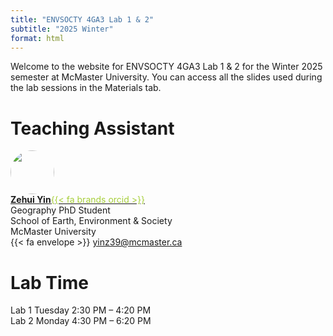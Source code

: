```yaml
---
title: "ENVSOCTY 4GA3 Lab 1 & 2"
subtitle: "2025 Winter"
format: html
---
```


Welcome to the website for ENVSOCTY 4GA3 Lab 1 & 2 for the Winter 2025 semester at
McMaster University. You can access all the slides used during the lab sessions
in the Materials tab.

# Teaching Assistant

![](../images/Headshot_square.png){fig-align="left" style="object-fit: cover;width:5em;height:5em;border-radius: 50%;"}<br/>
**[Zehui Yin](https://zehuiyin.github.io)**[[{{< fa brands orcid >}}]{style="color:#A6CE39"}](https://orcid.org/0000-0001-6954-7918)<br/>
Geography PhD Student<br/>
School of Earth, Environment & Society<br/>
McMaster University<br/>
{{< fa envelope >}} [yinz39@mcmaster.ca](mailto:yinz39@mcmaster.ca)

# Lab Time

Lab 1 Tuesday 2:30 PM – 4:20 PM<br/>
Lab 2 Monday  4:30 PM – 6:20 PM
